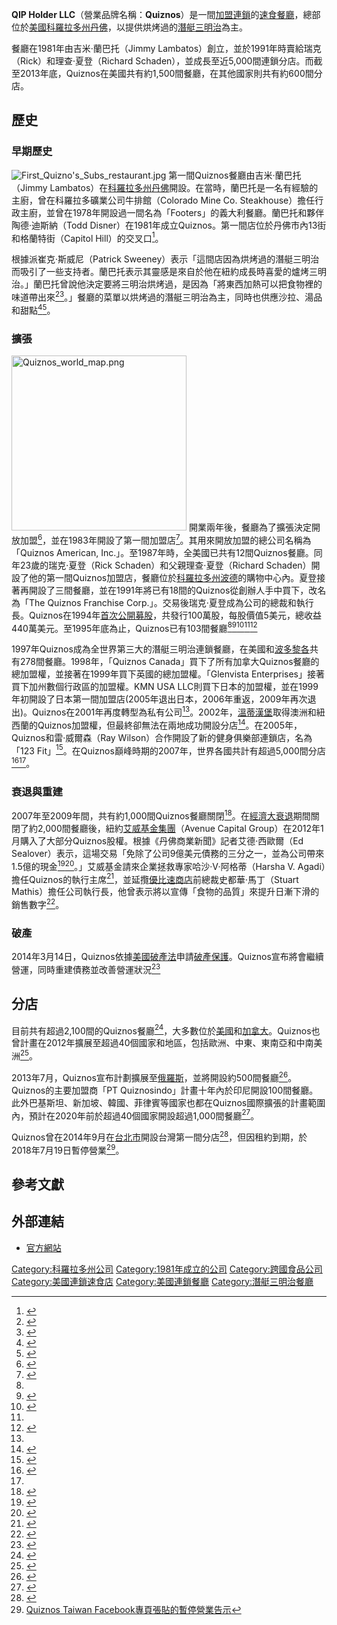 {{infobox company
| name = QIP Holder LLC
| logo = [[File:Quiznos_logo.svg|frameless]]
| caption = 
| type = [[私人公司|私人公司]]
| genre = 
| fate = 
| predecessor = 
| successor = 
| foundation = 1981年
| founder = 吉米·蘭巴托（Jimmy Lambatos）
| defunct = 
| location = [[美國|美國]][[科羅拉多州|科羅拉多州]][[丹佛|丹佛]]
| area_served = 
| key_people = Stuart K. Mathis（[[執行長|執行長]]）<br>Susan Lintonsmith（[[行銷長|行銷長]]）<br>Jim Lyons（[[營運長|營運長]]）<br>Rick E. Schaden（前執行長）<ref name=Bloomberg>{{cite web |url = http://media.bloomberg.com/bb/avfile/vIpwNhrqxtjU.mp3 |title = Rick Schaden Bloomberg Radio Interview |publisher = Bloomberg |accessdate = 2013-09-09 }}{{dead link|date=2018年2月 |bot=InternetArchiveBot |fix-attempted=yes }}</ref><ref>{{cite web |url=http://investing.businessweek.com/research/stocks/private/snapshot.asp?privcapid=33545 |title=Company Overview of QIP Holder, LLC |publisher=''Businessweek'' |accessdate=2013-10-31 |archive-date=2013-01-15 |archive-url=https://web.archive.org/web/20130115035804/http://investing.businessweek.com/research/stocks/private/snapshot.asp?privcapId=33545 |dead-url=no }}</ref> Kenneth Cutshaw（國際總裁）<ref>{{cite web |url=http://nrn.com/latest-headlines/quiznos-names-kenneth-cutshaw-president-international |first=Lisa |last=Jennings |title=Quiznos names Kenneth Cutshaw president of international |date=2012-10-03 |publisher=Nation's Restaurant News |accessdate=2013-12-02 |archive-date=2014-09-16 |archive-url=https://web.archive.org/web/20140916163844/http://nrn.com/latest-headlines/quiznos-names-kenneth-cutshaw-president-international |dead-url=no }}</ref>
| industry = [[速食餐廳|速食餐廳]]
| products = [[潛艇三明治|潛艇三明治]]、[[沙拉|沙拉]]和其他食物
| services = 
| revenue = 
| operating_income = 
| homepage = {{url|http://quiznos.com}}
}}
'''QIP Holder LLC'''（營業品牌名稱：'''Quiznos'''）是一間[[加盟連鎖|加盟連鎖]]的[[速食餐廳|速食餐廳]]，總部位於[[美國|美國]][[科羅拉多州|科羅拉多州]][[丹佛|丹佛]]，以提供烘烤過的[[潛艇三明治|潛艇三明治]]為主。

餐廳在1981年由吉米·蘭巴托（Jimmy Lambatos）創立，並於1991年時賣給瑞克（Rick）和理查·夏登（Richard Schaden），並成長至近5,000間連鎖分店。而截至2013年底，Quiznos在美國共有約1,500間餐廳，在其他國家則共有約600間分店。

== 歷史 ==
=== 早期歷史 ===
[[File:First_Quizno's_Subs_restaurant.jpg|thumb]]
第一間Quiznos餐廳由吉米·蘭巴托（Jimmy Lambatos）在[[科羅拉多州|科羅拉多州]][[丹佛|丹佛]]開設。在當時，蘭巴托是一名有經驗的主廚，曾在科羅拉多礦業公司牛排館（Colorado Mine Co. Steakhouse）擔任行政主廚，並曾在1978年開設過一間名為「Footers」的義大利餐廳。蘭巴托和夥伴陶德·迪斯納（Todd Disner）在1981年成立Quiznos。第一間店位於丹佛市內13街和格蘭特街（Capitol Hill）的交叉口<ref name=Jenkins>{{cite news |url=http://www.semissourian.com/story/87927.html |author=Kevin Jenkins |title=Quizno's fills niche between fast, fine dining |date=2002-09-12 |accessdate=2013-10-31 |publisher=Southeast Missourian |deadurl=yes |archiveurl=https://web.archive.org/web/20150518104613/http://www.semissourian.com/story/87927.html |archivedate=2015-05-18 }}</ref>。

根據派崔克·斯威尼（Patrick Sweeney）表示「這間店因為烘烤過的潛艇三明治而吸引了一些支持者。蘭巴托表示其靈感是來自於他在紐約成長時喜愛的爐烤三明治。」蘭巴托曾說他決定要將三明治烘烤過，是因為「將東西加熱可以把食物裡的味道帶出來<ref name=Sweeney>{{cite web |author=Patrick Sweeney |url=http://www.bizjournals.com/denver/stories/2003/02/17/story5.html?page=all |publisher=Denver Business Journal |accessdate=2013-10-31 |date=2003-02-17 |title=Briefs spot puts Quiznos founder in the public eye |archive-date=2013-12-31 |archive-url=https://web.archive.org/web/20131231093236/http://www.bizjournals.com/denver/stories/2003/02/17/story5.html?page=all |dead-url=no }}</ref><ref>{{cite book |url=http://books.google.ca/books?id=7-WcKK01H1cC&pg=PA586&dq=First+quiznos+restaurant&hl=en&sa=X&ei=NZJ6UsSwM4izrQGqlYDIDg&ved=0CDkQ6AEwAA#v=onepage&q=First%20quiznos%20restaurant&f=false |title=Fast Food and Junk Food: An Encyclopedia of What We Love to Eat, Volume 1 |page=586 |accessdate=2013-11-06 |author=Andrew F. Smith |year=2011 |publisher=ABC-CLIO |isbn=9780313393938 |archive-date=2013-12-16 |archive-url=https://web.archive.org/web/20131216051914/http://books.google.ca/books?id=7-WcKK01H1cC&pg=PA586&dq=First+quiznos+restaurant&hl=en&sa=X&ei=NZJ6UsSwM4izrQGqlYDIDg&ved=0CDkQ6AEwAA#v=onepage&q=First%20quiznos%20restaurant&f=false |dead-url=no }}</ref>。」餐廳的菜單以烘烤過的潛艇三明治為主，同時也供應沙拉、湯品和甜點<ref>{{cite book |url=http://books.google.ca/books?id=4jIOEZ5F9fAC&pg=PA225&lpg=PA225&dq=Encyclopedia+of+Junk+Food+and+Fast+Food+Quiznos&source=bl&ots=xFV1vziZbR&sig=OAYrbEsnTvPaPgJ-VexN6eLZi74&hl=en&sa=X&ei=-JJ6UuazKMTIqAG774CwBQ&ved=0CDQQ6AEwAA#v=onepage&q=Encyclopedia%20of%20Junk%20Food%20and%20Fast%20Food%20Quiznos&f=false |page=225 |accessdate=2013-11-06 |year=2006 |title=Encyclopedia of Junk Food and Fast Food |author=Andrew F. Smith |publisher=Greenwood Publishing Group |isbn=9780313335273 |archive-date=2013-12-16 |archive-url=https://web.archive.org/web/20131216051831/http://books.google.ca/books?id=4jIOEZ5F9fAC&pg=PA225&lpg=PA225&dq=Encyclopedia+of+Junk+Food+and+Fast+Food+Quiznos&source=bl&ots=xFV1vziZbR&sig=OAYrbEsnTvPaPgJ-VexN6eLZi74&hl=en&sa=X&ei=-JJ6UuazKMTIqAG774CwBQ&ved=0CDQQ6AEwAA#v=onepage&q=Encyclopedia%20of%20Junk%20Food%20and%20Fast%20Food%20Quiznos&f=false |dead-url=no }}</ref><ref>{{cite news |author=Kyle Wagner |year=2004 |title=System not a go at all Quiznos |url=http://search.proquest.com/docview/410750742?accountid=28458 |newspaper=Denver Post}}</ref>。

=== 擴張 ===
[[File:Quiznos_world_map.png|280px]]
開業兩年後，餐廳為了擴張決定開放加盟<ref>{{cite book |page=354 |url=http://books.google.ca/books?id=oETQVR2nTE8C&pg=PA354&dq=First+quiznos+restaurant&hl=en&sa=X&ei=NZJ6UsSwM4izrQGqlYDIDg&ved=0CFUQ6AEwBQ#v=onepage&q=First%20quiznos%20restaurant&f=false |title=Creating the Enterprise |year=2008 |publisher=Cengage Learning |author=William B. Gartner and Marlene G. Bellamy |isbn=9780324353631 |accessdate=2013-11-04 |archive-date=2013-12-16 |archive-url=https://web.archive.org/web/20131216051756/http://books.google.ca/books?id=oETQVR2nTE8C&pg=PA354&dq=First+quiznos+restaurant&hl=en&sa=X&ei=NZJ6UsSwM4izrQGqlYDIDg&ved=0CFUQ6AEwBQ#v=onepage&q=First%20quiznos%20restaurant&f=false |dead-url=no }}</ref>，並在1983年開設了第一間加盟店<ref>{{cite book |url=http://books.google.ca/books?id=gUlkxjpxnVwC&pg=PT243&dq=Quizno's+sub+1983&hl=en&sa=X&ei=rpR6UpHjB8LHrgHf1oDgBw&ved=0CDsQ6AEwAA#v=onepage&q=Quizno's%20sub%201983&f=false |title=220 Best Franchises to Buy: The Essential Sourcebook for Evaluating the Best Franchise Opportunities |publisher=Random House |accessdate=2013-10-28 |author=The Philip Lief Group and Lynie Arden |year=2010 |isbn=9780307432117}}</ref>。其用來開放加盟的總公司名稱為「Quiznos American, Inc.」。至1987年時，全美國已共有12間Quiznos餐廳。同年23歲的瑞克·夏登（Rick Schaden）和父親理查·夏登（Richard Schaden）開設了他的第一間Quiznos加盟店，餐廳位於[[科羅拉多州|科羅拉多州]][[波德_(科羅拉多州)|波德]]的購物中心內。夏登接著再開設了三間餐廳，並在1991年將已有18間的Quiznos從創辦人手中買下，改名為「The Quiznos Franchise Corp.」。交易後瑞克·夏登成為公司的總裁和執行長。Quiznos在1994年[[首次公開募股|首次公開募股]]，共發行100萬股，每股價值5美元，總收益440萬美元。至1995年底為止，Quiznos已有103間餐廳<ref name=Jenkins /><ref>{{cite news |url=http://nl.newsbank.com/nl-search/we/Archives?p_product=ADSB&s_site=azstarnet&f_site=azstarnet&f_sitename=Arizona+Daily+Star%2C+The+%28AZ%29&p_multi=ADSB&p_theme=gannett&p_action=search&p_maxdocs=200&p_topdoc=1&p_text_direct-0=0EACE5EACA3F9589&p_field_direct-0=document_id&p_perpage=10&p_sort=YMD_date:D&s_trackval=GooglePM |title=Young sub mogul dives into Tucson waters: Quiznos CEO, 31, is captain of 103-deli chain |accessdate=2013-10-31 |date=1995-12-18 |publisher=''Arizona Daily Star'' |archive-date=2014-08-19 |archive-url=https://web.archive.org/web/20140819084827/http://nl.newsbank.com/nl-search/we/Archives?p_product=ADSB&s_site=azstarnet&f_site=azstarnet&f_sitename=Arizona+Daily+Star,+The+(AZ)&p_multi=ADSB&p_theme=gannett&p_action=search&p_maxdocs=200&p_topdoc=1&p_text_direct-0=0EACE5EACA3F9589&p_field_direct-0=document_id&p_perpage=10&p_sort=YMD_date:D&s_trackval=GooglePM |dead-url=no }}</ref><ref>{{cite news |url=http://nl.newsbank.com/nl-search/we/Archives?p_product=NewsLibrary&p_multi=TNTB&d_place=TNTB&p_theme=newslibrary2&p_action=search&p_maxdocs=200&p_topdoc=1&p_text_direct-0=0F11B7E15AC877AC&p_field_direct-0=document_id&p_perpage=10&p_sort=YMD_date:D&s_trackval=GooglePM |title=A Sub Attack: Sandwich Entrepreneur Plans To Open 53 Restaurants In Region |date=1995-09-21 |publisher=''Tacoma News Tribune'' |accessdate=2013-10-31 |archive-date=2015-05-18 |archive-url=https://web.archive.org/web/20150518093329/http://nl.newsbank.com/nl-search/we/Archives?p_product=NewsLibrary&p_multi=TNTB&d_place=TNTB&p_theme=newslibrary2&p_action=search&p_maxdocs=200&p_topdoc=1&p_text_direct-0=0F11B7E15AC877AC&p_field_direct-0=document_id&p_perpage=10&p_sort=YMD_date:D&s_trackval=GooglePM |dead-url=no }}</ref><ref name=avi /><ref name=ref>{{cite web |url=http://www.referenceforbusiness.com/history2/19/The-Quizno-s-Corporation.html#ixzz2jtkCqkS5 |title=The Quizno's Corporation: Company Profile, Information, Business Description, History, Background Information on The Quizno's Corporation |publisher=''Reference for Business'' |accessdate=2013-10-31 |archive-date=2013-12-13 |archive-url=https://web.archive.org/web/20131213002554/http://www.referenceforbusiness.com/history2/19/The-Quizno-s-Corporation.html#ixzz2jtkCqkS5 |dead-url=no }}</ref>

1997年Quiznos成為全世界第三大的潛艇三明治連鎖餐廳，在美國和[[波多黎各|波多黎各]]共有278間餐廳。1998年，「Quiznos Canada」買下了所有加拿大Quiznos餐廳的總加盟權，並接著在1999年買下英國的總加盟權。「Glenvista Enterprises」接著買下加州數個行政區的加盟權。KMN USA LLC則買下日本的加盟權，並在1999年初開設了日本第一間加盟店(2005年退出日本，2006年重返，2009年再次退出)。Quiznos在2001年再度轉型為私有公司<ref name=ref />。2002年，[[溫蒂漢堡|溫蒂漢堡]]取得澳洲和紐西蘭的Quiznos加盟權，但最終卻無法在兩地成功開設分店<ref>{{Cite news|url=http://www.theaustralian.com.au/business/bitter-lesson-in-quiznos-affair/story-e6frgafx-1111114210762|work=The Australian|title=Bitter lesson in Quizno's affair|date=2007-08-31|accessdate=2014-08-17|archive-date=2016-08-04|archive-url=https://web.archive.org/web/20160804061238/http://www.theaustralian.com.au/business/bitter-lesson-in-quiznos-affair/story-e6frgafx-1111114210762|dead-url=no}}</ref>。在2005年，Quiznos和雷·威爾森（Ray Wilson）合作開設了新的健身俱樂部連鎖店，名為「123 Fit」<ref name=avi>{{cite web |url=http://www.bizjournals.com/denver/stories/2005/02/07/daily64.html?jst=b_ln_hl |publisher=''Denver Business Journal'' |title=Quiznos launches health club chain |date=2005-02-10 |accessdate=2013-10-31 |archive-date=2013-12-31 |archive-url=https://web.archive.org/web/20131231093226/http://www.bizjournals.com/denver/stories/2005/02/07/daily64.html?jst=b_ln_hl |dead-url=no }}</ref>。在Quiznos巔峰時期的2007年，世界各國共計有超過5,000間分店<ref>{{cite book |url=http://books.google.ca/books?id=lF8vezXqSawC&pg=PT114&dq=Quizno's+Rick+Schaden&hl=en&sa=X&ei=z596Uo2nJ9OmqQGw8IHoCA&ved=0CDkQ6AEwAA#v=onepage&q=Quizno's%20Rick%20Schaden&f=false |title=The Idealist: Jeffrey Sachs and the Quest to End Poverty |year=2013 |accessdate=2013-10-31 |author=Nina Munk |publisher=Random House |isbn=9780385537742 |archive-date=2014-08-19 |archive-url=https://web.archive.org/web/20140819125439/http://books.google.ca/books?id=lF8vezXqSawC&pg=PT114&dq=Quizno's+Rick+Schaden&hl=en&sa=X&ei=z596Uo2nJ9OmqQGw8IHoCA&ved=0CDkQ6AEwAA#v=onepage&q=Quizno's%20Rick%20Schaden&f=false |dead-url=no }}</ref><ref name=Sealover />。

=== 衰退與重建 ===
2007年至2009年間，共有約1,000間Quiznos餐廳關閉<ref name="TCD">{{cite news |title=Quiznos activates strategy to bounce back |author=Denise Trowbridge |url=http://www.dispatch.com/live/content/business/stories/2010/07/13/quiznos-activates-strategy-to-bounce-back.html?sid=101 |newspaper=Columbus Dispatch |date=2010-07-13 |accessdate=2010-08-01 |deadurl=yes |archiveurl=https://web.archive.org/web/20100722172446/http://www.dispatch.com/live/content/business/stories/2010/07/13/quiznos-activates-strategy-to-bounce-back.html?sid=101 |archivedate=2010-07-22 }}</ref>。在[[經濟大衰退|經濟大衰退]]期間關閉了約2,000間餐廳後，紐約[[艾威基金集團|艾威基金集團]]（Avenue Capital Group）在2012年1月購入了大部分Quiznos股權。根據《丹佛商業新聞》記者艾德·西歐爾（Ed Sealover）表示，這場交易「免除了公司9億美元債務的三分之一，並為公司帶來1.5億的現金<ref name=Sealover>{{cite web |url=http://www.bizjournals.com/denver/print-edition/2012/05/18/quiznos-strives-to-be-better-than-ever.html?page=all |publisher=''Denver Business Journal'' |title=Quiznos strives to be -{'}-Better Than Ever-{'}- |date=2012-05-18 |accessdate=2013-10-31 |author=Ed Sealover}}</ref><ref>{{cite news |url=http://www.denverpost.com/breakingnews/ci_19593686 |title=Struggling Quiznos sandwich chain working with creditors on debt restructuring |publisher=''Denver Post'' |date=2011-12-21 |accessdate=2014-08-17 |archive-date=2014-04-22 |archive-url=https://web.archive.org/web/20140422133631/http://www.denverpost.com/breakingnews/ci_19593686 |dead-url=no }}</ref>。」艾威基金請來企業拯救專家哈沙·V·阿格蒂（Harsha V. Agadi）擔任Quiznos的執行主席<ref name=Harden>{{cite web |url=http://www.bizjournals.com/denver/news/2012/02/21/quiznos-names-executive-chairman.html?page=all |title=Quiznos names executive chairman, board members; CEO will stay on |date=2012-02-21 |accessdate=2013-11-06 |publisher=''Denver Business Journal'' |author=Mark Harden |archive-date=2013-12-31 |archive-url=https://web.archive.org/web/20131231093233/http://www.bizjournals.com/denver/news/2012/02/21/quiznos-names-executive-chairman.html?page=all |dead-url=no }}</ref>，並延攬[[優比速商店|優比速商店]]前總裁史都華·馬丁（Stuart Mathis）擔任公司執行長，他曾表示將以宣傳「食物的品質」來提升日漸下滑的銷售數字<ref>{{cite web |url=http://nrn.com/latest-headlines/quiznos-ceo-outlines-strategies-moves-ahead |title=Quiznos CEO outlines strategies, moves ahead |date=2012-10-16 |accessdate=2013-11-06 |publisher=''Nation's Restaurant News'' |author=Lisa Jennings |archive-date=2013-07-16 |archive-url=https://web.archive.org/web/20130716122041/http://nrn.com/latest-headlines/quiznos-ceo-outlines-strategies-moves-ahead |dead-url=no }}</ref>。

=== 破產 ===
2014年3月14日，Quiznos依據[[美國破產法|美國破產法]]申請[[破產保護|破產保護]]。Quiznos宣布將會繼續營運，同時重建債務並改善營運狀況<ref name=wsj-2014mar14>{{cite news |url=http://online.wsj.com/article/BT-CO-20140314-709888.html |title=Quiznos Files for Chapter 11 Bankruptcy Protection -- 2nd Update |publisher=Wall Street Journal |date=2014-03-14 |author=Jacqueline Palank |accessdate=2014-03-14 |archive-date=2014-03-14 |archive-url=https://web.archive.org/web/20140314235427/http://online.wsj.com/article/BT-CO-20140314-709888.html |dead-url=no }}</ref>

== 分店 ==
目前共有超過2,100間的Quiznos餐廳<ref name=Foot>{{cite web |url=http://www.entrepreneur.com/franchises/quiznossub/282737-0.html# |title=Quiznos Sub |accessdate=2013-11-06 |publisher=''Entrepreneur Magazine'' |archive-date=2013-12-20 |archive-url=https://web.archive.org/web/20131220043518/http://www.entrepreneur.com/franchises/quiznossub/282737-0.html |dead-url=no }}</ref>，大多數位於[[美國|美國]]和[[加拿大|加拿大]]。Quiznos也曾計畫在2012年擴展至超過40個國家和地區，包括歐洲、中東、東南亞和中南美洲<ref>{{cite news |url=http://www.msnbc.msn.com/id/39971159/ns/business-consumer_news/t/quiznos-planning-open-shops-kuwait/ |agency=Associated Press |title=Quiznos planning to open shops in Kuwait |date=2010-11-02 |accessdate=2014-08-17 |archive-date=2012-11-05 |archive-url=https://web.archive.org/web/20121105134626/http://www.msnbc.msn.com/id/39971159/ns/business-consumer_news/t/quiznos-planning-open-shops-kuwait/ |dead-url=no }}</ref>。

2013年7月，Quiznos宣布計劃擴展至[[俄羅斯|俄羅斯]]，並將開設約500間餐廳<ref>{{cite news |url=http://www.denverpost.com/ci_23736964/denver-based-quiznos-opens-russia-plans-500-restaurants |title=Denver-based Quiznos opens in Russia, plans 500 restaurants there |author=Howard Pankratz |publisher=''Denver Post'' |date=2013-07-26 |accessdate=2014-08-17 |archive-date=2014-10-19 |archive-url=https://web.archive.org/web/20141019065659/http://www.denverpost.com/ci_23736964/denver-based-quiznos-opens-russia-plans-500-restaurants |dead-url=no }}</ref>。Quiznos的主要加盟商「PT Quiznosindo」計畫十年內於印尼開設100間餐廳。此外巴基斯坦、新加坡、韓國、菲律賓等國家也都在Quiznos國際擴張的計畫範圍內，預計在2020年前於超過40個國家開設超過1,000間餐廳<ref>{{cite web |url=http://www.qsrmagazine.com/news/quiznos-thrives-asian-markets |date=November 20, 2013 |title=Quiznos Thrives in Asian Markets |accessdate=2013-12-12 |publisher=''QSR'' |archive-date=2013-12-19 |archive-url=https://web.archive.org/web/20131219235950/http://www.qsrmagazine.com/news/quiznos-thrives-asian-markets |dead-url=no }}</ref>。

Quiznos曾在2014年9月在[[台北市|台北市]]開設台灣第一間分店<ref>{{cite news |url=http://www.chinatimes.com/realtimenews/20140815001810-260405 |title=美三明治連鎖店 Quiznos即將登台 |author=姚舜 |newspaper=[[中國時報|中國時報]] |date=2014-08-15 |accessdate=2014-08-17 |archive-date=2014-08-17 |archive-url=https://web.archive.org/web/20140817204701/http://www.chinatimes.com/realtimenews/20140815001810-260405 |dead-url=no }}</ref>，但因租約到期，於2018年7月19日暫停營業<ref>[https://www.facebook.com/quiznostaiwan/posts/1871730196220773 Quiznos Taiwan Facebook專頁張貼的暫停營業告示]</ref>。

== 參考文獻 ==
{{reflist|colwidth=30em}}

== 外部連結 ==
* [http://www.quiznos.com 官方網站] {{Wayback|url=http://www.quiznos.com/ |date=20120801103516 }}
{{世界的連鎖速食店}}
{{美國連鎖快餐店}}
[[Category:科羅拉多州公司|Category:科羅拉多州公司]]
[[Category:1981年成立的公司|Category:1981年成立的公司]]
[[Category:跨國食品公司|Category:跨國食品公司]]
[[Category:美國連鎖速食店|Category:美國連鎖速食店]]
[[Category:美國連鎖餐廳|Category:美國連鎖餐廳]]
[[Category:潛艇三明治餐廳|Category:潛艇三明治餐廳]]